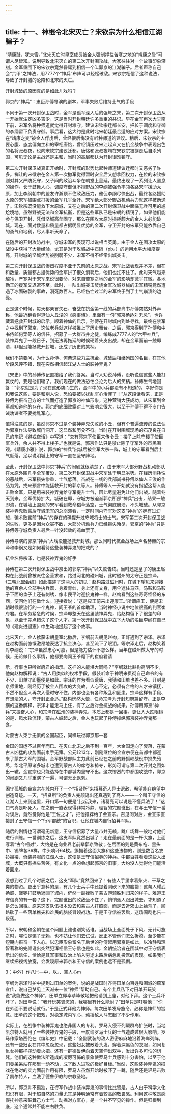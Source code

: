 ```yaml
---
---
---
```

title: 十一、神棍令北宋灭亡？宋钦宗为什么相信江湖骗子？
---




“靖康耻，犹未雪。”北宋灭亡时皇室成员被金人强制押往苦寒之地的“靖康之耻”可谓人尽皆知。说到导致北宋灭亡的第二次开封围攻战，大家往往对一个故事印象深刻。金军重围下的宋钦宗竟然昏庸到相信一个叫郭京的江湖骗子。后者声称自己会“六甲”之神法，用7777个“神兵”布阵可以轻松破敌。宋钦宗相信了这种说法，导致了开封城的沦陷和北宋的灭亡。

开封城破的原因真的是如此儿戏吗？





郭京的"神兵”：忠臣孙傅导演的剧本，军事失败后维持士气的手段


不同于第一次开封保卫战时，金军是孤军深入后的强弩之末，第二次开封保卫战从一开始就注定凶多吉少，这是当时开封朝廷许多重臣的共识。早在金军再次大举南下前，宋军名将种师道就觉得开封难守，建议宋钦宗迁都长安，把长于调度和守御的李纲留下负责守御。事后看，这大约是此时北宋朝廷最合适的应对方案。宋钦宗在“靖康之变”被金人俘虏后，曾经很后悔没有听种师道的建议。稍后，宋钦宗的主要心腹、态度偏向主和的宰相唐恪，曾经镇压过宋江起义又在抗金战争中表现出色的名将张叔夜，也向宋钦宗建议迁都。唐恪和张叔夜均在宋钦宗被掳走后自杀殉国，可见无论是主战还是主和，当时的高层都认为开封很难镇守。

第二次开封保卫战真正开始时，开封城的形势比起种师道建议迁都时又恶劣了许多。禅让的宋徽宗在金人第一次撤军觉得暂时安全后又想拿回权力，在位的宋钦宗则对其父严防死守，父子间的政治斗争在朝堂上蔓延，最终出现了一系列让人窒息的操作。长于鼓舞人心、调度守御但不擅野战的李纲被强令率领各路宋军援助太原，加上李纲朝中的盟友许瀚顶不住政敌压力，催促李纲尽快出战，最终各路援助太原的宋军被围点打援的金军几乎全歼。宋军绝大部分野战机动兵力就这样被断送了。宋钦宗既没能救下太原城，又在之后的第二次开封保卫战中面临无兵可用的尴尬境地。虽然野战无法和金军抗衡，但是这些军队已是宋朝的精锐了。如果他们能参与保卫开封，凭借坚城高垒固守，那么在围攻太原时损耗颇大的金人未必能破城。现在，面对数量和质量都占据明显优势的金军，守卫开封的宋军只能依靠自己的勇气和地利，尽人事听天命了。

在随后的开封攻防战中，守城宋军的表现可以说相当英勇。由于金人在围攻太原的战役中获得了大量经验，尤其是对于攻城战中石硝（pb。）的运用水平大幅度提高，开封城的坚城优势被削弱不少，宋军不得不经常出城突击。

第二次开封保卫战的惨烈程度不亚于先前的太原之战。宋军此战表现并不差，但在和数量、质量都占据优势的金军拼了很久消耗后，他们也扛不住了。此时天气越来越冷，严寒对于宋军来说很要命，对来自苦寒之地的金军的影响却微乎其微。各地勤王的援军又迟迟不至。此时，一队出城突击焚烧金军攻城器械的宋军精锐竟然遭遇了冰面破裂的事故，溺死数百人。已经伤亡过半的宋军终于到了士气崩溃的边缘。

正是这个时候，每天都亲冒矢石、奋战在抗金第一线的兵部尚书孙傅突然对外声称，他最近翻看得道仙人丘浚的《感事诗》，里面有一句“郭京杨适刘无忌”，也许藏着拯救开封城的启示。顺着神仙的启示，孙傅在开封城内到处寻找，最终在禁军之中找到了郭京，这位老兵就这样被推上了历史舞台。之后，郭京得到了孙傅和中书侍郎何栗等人的信任，招募了一大群市井之徒，编练成7777人的“六甲神兵”，装神弄鬼了一段日子，到无法再拖延的时候硬着头皮出战，却在金军面前一触即溃，非但没能拯救开封城，还成了历史的笑柄。

我们不禁要问，为什么孙傅、何栗这些力主抗金、城破后相继殉国的名臣，在其他阶段风评不错，现在突然相信起江湖人士的装神弄鬼？

《宋史》中的孙傅传记直接给了我们答案。当时人劝说孙傅，没听说信这些人能打赢仗的，要是他们输了，我们现在的做法恐怕会沦为后人的笑柄。孙傅生气地回答：“郭京就是为了现在这形势而生的，金军中的小兵都没有不知道的。幸好你是和我说这些，要是和别人说，恐怕要被以扰乱军心治罪了！”从这段话看来，正是孙傅为振奋己方的士气而打造了郭京的神仙形象，这种营销大获成功，从宋军到金军都知道他的存在。郭京的底细败露对士气影响会很大，以至于孙傅不得不专门告诫劝谏者不要扰乱军心。

值得注意的是，虽然郭京不过是个装神弄鬼失败的小丑，但有个普遍流传的说法认为郭京作法导致城门洞开，这显然和历殳不符。当时在开封围城现场的石茂良在自己的笔记《避戎夜话》中写道：“忽有郭京下使臣来传令云：楼子上除守楼子使臣军兵外，余人并不得上楼子。”也就是说，郭京作法只是禁止除了守军外的市民围观。《靖康小雅》说，郭京的“神兵”出城后被金军大杀一阵，城上的守军看到后士气低落，足以说明城上的守军一直在坚守阵地。

至此，开封保卫战中郭京“神兵”的闹剧就很清楚了。由于宋军大部分野战机动部队在太原外围几乎全军覆没，第二次开封保卫战中宋军处于明显劣势。在经历消耗性的恶战后，宋军损失惨重，士气低落。奋战在一线的兵部尚书孙傅以仙人丘浚的作品为凭，找来预言中能拯救开封的郭京等人。孙傅等人一开始就没有指望这帮人能击败金军，只是用来装神弄鬼给守军提升士气，因此尽量避免让他们出战。随着冬天到来，金军优势扩大，城破在即，守城方被迫派郭京所部“神兵”出击，结果一触即溃，在城墙上围观的宋军看到救命稻草落空，士气彻底崩溃，不久城破。从郭京装神弄鬼败露后守城宋军的总崩溃看，一定时间内守军对这支“神兵”的确有过幻想，骗术败露前“神兵”的存在的确提升过守城将士的士气。宋军第二次开封保卫战的失败，更多是因为众寡不敌，大部分机动兵力已经损失殆尽，郭京的“神兵”只是孙傅等守城负责人最后一针没起效的鸡血罢了。

孙傅导演的郭京“神兵”大戏没能拯救开封城，那么同时代抗金战场上声名赫赫的宗泽和李纲又是如何看待这些装神弄鬼的把戏的？





抗金名将宗泽，也是装神弄鬼的好手


孙傅在第二次开封保卫战中祭出的郭京“神兵”以失败告终。当时还是皇子的康王赵构在此战前曾被派往金营求和，路过河北的磁州城，此时磁州的太守正是宗泽。《三朝北盟会编》如此描述了这两人的初见：赵构路过磁州时，在城下望见来迎接他的百余人全部手执兵器，身着青纱，身上还有文身，用伞遮住马匹，马鞍和马鞍子下面的垫子上还有刺绣，像市民平时迎接鬼神一样。赵构看到这些奇奇怪怪的东西，便问他们在做什么。迎接者说：“这是应王前来出迎康王。”所谓应王，便是宋朝时候很流行的一个鬼神，阎王爷的首席助理，当时神怪小说中地位很高的判官崔府君。在军务紧急的时候，宗泽却整天在这里装神弄鬼，给赵构留下了很差的印象，以至于差点错失了这个人才。第一次开封保卫战中立下大功的名臣李纲在自己的《建炎进退志》中生动地提起了这个故事。

北宋灭亡，金人掳获宋朝皇室北撤后，李纲前去朝见赵构，正好遇到了宗泽。宗泽在赵构面前慷慨激昂地表达了抗金决心，甚至流下了眼泪。等宗泽走后，赵构笑着对李纲说：“宗泽虽然忠心可嘉，但是能力估计不怎么样。当年在磁州做太守的时候，无论做什么事情，他都要向阎王爷麾下的崔府君请

示，行事也只听崔府君的指示。这样的人能堪大同吗？”李纲就比赵构高明不少，他向赵构解释说：“古人用类似的权术手段，假装听命于神明来贯彻自己命令的有不少，田单守即墨便是如此。宗泽的作为看似荒唐，我猜和田单也差不多。开封是京师重地，刚经历了被金人围攻的大变故，人心不定，必须有合格的人才来镇抚，不然不但金人再次入侵时守不住，内部也会有各种叛乱和匪患。宗泽这样有手段、有想法的人，守开封正合适。”赵构恍然大悟，任命宗泽为开封知府兼留守。正是李纲的这番解释，宗泽才能走马上任，有了之后对金抗战的成果。孙傅用郭京“神兵”来振奋人心，和宗泽在磁州的装神弄鬼，本质上都是一回事。更让人大跌眼镜的是，风水轮流转，蒙古人崛起之后，金人也玩起了孙傅操纵郭京装神弄鬼那一套。





对蒙古人束手无策的金国起臣，同样玩过郭京那一套


金国的国运不过百年而已。在灭亡北宋之后不到一百年，大金国走向了衰落，在蒙古人凶猛的攻势面前束手无策。公元1213年，刚刚继位的金宣宗便在首都中都迎来了蒙古大军的围城。金军野战部队主力此前已经在之前的野狐岭战役中损失殆尽，华北平原诸多城市也遭到蒙古人的席卷和掠夺，形势可谓与第二次开封之围如出一辙。金宣宗也只能选择在中都城内坚守不出。这次惨烈的中都围攻战中，郭京的闹剧又几乎重演了一遍，可谓无比讽刺。

困守孤城的金宣宗在城内开了一个“招贤所”来招募奇人异士退敌，希望能在绝望中创造奇迹。一天，“招贤所”的负责人完颜讹出还真遇到了高人——一个叫王守信的江湖人士来到这里，开口第一句便是“比起我来，诸葛亮可以说是不懂兵法了！”这口气真是吓死人。在之前一直表现得非常冷静、理智的完颜讹出，在与王守信一番对谈后，竟然觉得他是“王佐之才”，把他推荐给了金宣宗。召见问对后，金宣宗直接封了王守信一个“行军都统”的官职，让他在城内自行招募军队。

随后的剧情也可谓毫无新意，王守信招募了大量市井无赖，跳广场舞一般地对他们进行训练。一番训练之后，这支军队竟然出城了！走在最前面的是一杆大旗，上面写着“古今相对”，大约是在向业界老前辈郭京致敬；在后面的则是黄布袍、黑头巾、锡牌各36样，牛头响环64枚。簇拥着这面大旗和这些法物的，则是数百名衣衫褴褛、奇装异服的江湖人士，这便是王守信招募的神兵。中都百姓看着这些人出城，大概只有摇头苦笑，有文化一点的会想起郭京的旧事，大约没人觉得他们能活着回来。

没想到过了几个时辰之后，这支“军队”竟然回来了！有些人手里拿着柴火、干草之类的物资。更出乎意料的是，有几个士兵手中还提着刚砍下来的脑袋！这帮人耀武扬威、敲锣打鼓地返回了城内，俨然一副挫败了蒙古游骑胜利归来的样子。难道王守信真的有一套？这下，完颜讹出的政敌坐不住了，悄悄派人跟出城去，才知道了是怎么回事。原来这支队伍根本没去和蒙古人打照面，而是去近郊山上拾荒了，顺路砍了一些落单樵夫和难民的脑袋冒领战功。于是王守信被罢黜，这场闹剧也告一段落。

所以，宋朝和金朝在这个问题上谁也别笑话谁。当战场上全面处于下风、无计可施之时，哪怕是骗子无赖，也不妨让他们去试试，反正不管他们怎么折腾，至少能在短期内振奋一下人心。以忠臣形象留名于后世的孙傅起用郭京是如此，以冷静和理智著称的完颜讹出突然犯浑相信王守信也是如此。金朝统治者在围城中对王守信表示出的信任，恰恰是其军事和政治上陷入穷途末路后病急乱投医的表现。如果我们继续把视线放宽，会发现原来郭京和王守信的案例也远不是孤例。

3：中外］作八㈠―中，以。、空人心m

李纲为宗泽辩护中提到过田单的案例，说的是战国时齐将田单向百姓和围城的燕军宣传，说自己梦见上天派来一位“神师”帮助自己。有个士兵私下对田单开玩笑说“我能做这个神师”，田单立即毕恭毕敬地把他请到上座，对他下拜。这个士兵吓坏了，对田单说：“我开玩笑骗您的，我哪里有什么能耐？”田单只是叮嘱他：“你在外面不要说话就行。”于是正式拜他为神师。每次田单发号施令，必称是神师的旨意。田单的这个把戏，对稳定城内军心、动摇敌人斗志起了不少作用。

实际上，在战争中装神弄鬼也绝非国人的专利。罗马入侵不列颠群岛扩张时，当地凯尔特人就用了一些装神弄鬼的手段，一度给罗马士兵的士气造成过很大影响。罗马作家塔西佗在《编年史》中记载：“全副武装的敌人密密麻麻地沿着海岸列阵，还有一些妇女在其中忽隐忽现，这些妇女披散着头发，穿着深黑色的衣服，如同复仇女神那样挥动着火把。还有一群德鲁伊向着天空伸出双手，发出许多可怕的诅咒。他们的这种做法所造成的凄厉可怖的景象使罗马士兵感到十分害怕，以至于他们竟呆呆站在那里一动不动，成了敌人进攻的极好目标。”当然，这些装神弄鬼的把戏在绝对的实力面前作用有限，罗马人虽然开始时被吓了一跳，随后还是轻易击败了凯尔特人，血洗了德鲁伊教的宗教圣地。

所以，郭京并不孤独，在行军作战中装神弄鬼的事情比比皆是。古人由于科学文化知识有限，对于超自然的力量尤其是神明通常有着较高的敬畏感。利用这种敬畏感假托神意来鼓舞己方士气、动摇对方军心，是一个并不罕见的操作。但是归根到底，这个通常并不能左右胜负。